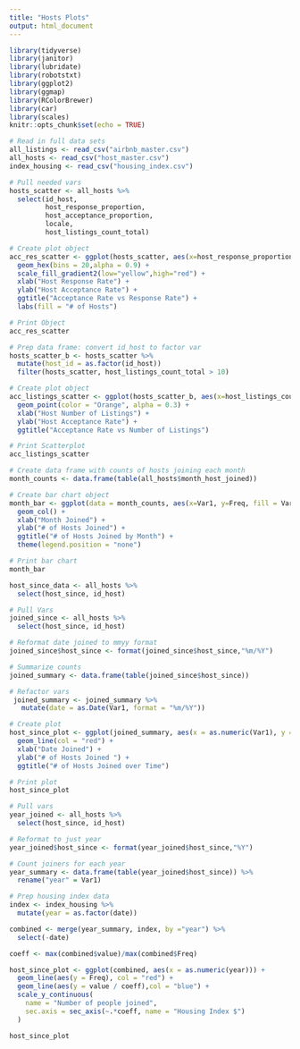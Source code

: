 ```yaml
---
title: "Hosts Plots"
output: html_document
---
```


```r
library(tidyverse)
library(janitor)
library(lubridate)
library(robotstxt)
library(ggplot2)
library(ggmap)
library(RColorBrewer)
library(car)
library(scales)
knitr::opts_chunk$set(echo = TRUE)
```

```r
# Read in full data sets
all_listings <- read_csv("airbnb_master.csv")
all_hosts <- read_csv("host_master.csv")
index_housing <- read_csv("housing_index.csv")
```


```r
# Pull needed vars
hosts_scatter <- all_hosts %>%
  select(id_host,
         host_response_proportion,
         host_acceptance_proportion,
         locale,
         host_listings_count_total) 

# Create plot object
acc_res_scatter <- ggplot(hosts_scatter, aes(x=host_response_proportion, y=host_acceptance_proportion)) +
  geom_hex(bins = 20,alpha = 0.9) + 
  scale_fill_gradient2(low="yellow",high="red") + 
  xlab("Host Response Rate") + 
  ylab("Host Acceptance Rate") + 
  ggtitle("Acceptance Rate vs Response Rate") +
  labs(fill = "# of Hosts")

# Print Object
acc_res_scatter
```


```r
# Prep data frame: convert id_host to factor var
hosts_scatter_b <- hosts_scatter %>%
  mutate(host_id = as.factor(id_host))
  filter(hosts_scatter, host_listings_count_total > 10)

# Create plot object
acc_listings_scatter <- ggplot(hosts_scatter_b, aes(x=host_listings_count_total, y=host_acceptance_proportion)) +
  geom_point(color = "Orange", alpha = 0.3) + 
  xlab("Host Number of Listings") + 
  ylab("Host Acceptance Rate") + 
  ggtitle("Acceptance Rate vs Number of Listings")

# Print Scatterplot
acc_listings_scatter
```


```r
# Create data frame with counts of hosts joining each month
month_counts <- data.frame(table(all_hosts$month_host_joined))

# Create bar chart object
month_bar <- ggplot(data = month_counts, aes(x=Var1, y=Freq, fill = Var1)) +
  geom_col() + 
  xlab("Month Joined") +
  ylab("# of Hosts Joined") + 
  ggtitle("# of Hosts Joined by Month") + 
  theme(legend.position = "none")

# Print bar chart
month_bar
```

```r
host_since_data <- all_hosts %>%
  select(host_since, id_host)


```


```r
# Pull Vars
joined_since <- all_hosts %>%
  select(host_since, id_host)

# Reformat date joined to mmyy format
joined_since$host_since <- format(joined_since$host_since,"%m/%Y")

# Summarize counts
joined_summary <- data.frame(table(joined_since$host_since))

# Refactor vars
 joined_summary <- joined_summary %>%
   mutate(date = as.Date(Var1, format = "%m/%Y"))

# Create plot 
host_since_plot <- ggplot(joined_summary, aes(x = as.numeric(Var1), y = Freq)) + 
  geom_line(col = "red") + 
  xlab("Date Joined") + 
  ylab("# of Hosts Joined ") + 
  ggtitle("# of Hosts Joined over Time")

# Print plot
host_since_plot
```


```r
# Pull vars
year_joined <- all_hosts %>%
  select(host_since, id_host)

# Reformat to just year
year_joined$host_since <- format(year_joined$host_since,"%Y")

# Count joiners for each year
year_summary <- data.frame(table(year_joined$host_since)) %>%
  rename("year" = Var1)

# Prep housing index data
index <- index_housing %>%
  mutate(year = as.factor(date))

combined <- merge(year_summary, index, by ="year") %>%
  select(-date)

coeff <- max(combined$value)/max(combined$Freq)

host_since_plot <- ggplot(combined, aes(x = as.numeric(year))) + 
  geom_line(aes(y = Freq), col = "red") + 
  geom_line(aes(y = value / coeff),col = "blue") + 
  scale_y_continuous(
    name = "Number of people joined",
    sec.axis = sec_axis(~.*coeff, name = "Housing Index $") 
  )

host_since_plot
```



























